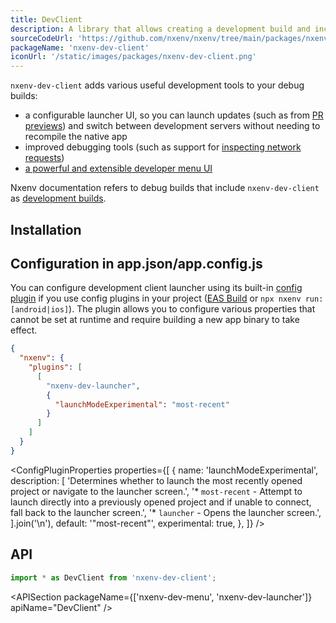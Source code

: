 ```yaml
---
title: DevClient
description: A library that allows creating a development build and includes useful development tools.
sourceCodeUrl: 'https://github.com/nxenv/nxenv/tree/main/packages/nxenv-dev-client'
packageName: 'nxenv-dev-client'
iconUrl: '/static/images/packages/nxenv-dev-client.png'
---
```



`nxenv-dev-client` adds various useful development tools to your debug builds:

- a configurable launcher UI, so you can launch updates (such as from [PR previews](/develop/development-builds/development-workflows#pr-previews)) and switch between development servers without needing to recompile the native app
- improved debugging tools (such as support for [inspecting network requests](/debugging/tools/#inspecting-network-requests))
- [a powerful and extensible developer menu UI](/debugging/tools#developer-menu)

Nxenv documentation refers to debug builds that include `nxenv-dev-client` as [development builds](/develop/development-builds/introduction/).

<PlatformsSection android emulator ios simulator />

## Installation

<APIInstallSection />

## Configuration in app.json/app.config.js

You can configure development client launcher using its built-in [config plugin](/config-plugins/introduction/) if you use config plugins in your project ([EAS Build](/build/introduction) or `npx nxenv run:[android|ios]`). The plugin allows you to configure various properties that cannot be set at runtime and require building a new app binary to take effect.

<ConfigPluginExample>

```json app.json
{
  "nxenv": {
    "plugins": [
      [
        "nxenv-dev-launcher",
        {
          "launchModeExperimental": "most-recent"
        }
      ]
    ]
  }
}
```

</ConfigPluginExample>

<ConfigPluginProperties
  properties={[
    {
      name: 'launchModeExperimental',
      description: [
        'Determines whether to launch the most recently opened project or navigate to the launcher screen.',
        '* `most-recent` - Attempt to launch directly into a previously opened project and if unable to connect, fall back to the launcher screen.',
        '* `launcher` - Opens the launcher screen.',
      ].join('\n'),
      default: '"most-recent"',
      experimental: true,
    },
  ]}
/>

## API

```js
import * as DevClient from 'nxenv-dev-client';
```

<APISection packageName={['nxenv-dev-menu', 'nxenv-dev-launcher']} apiName="DevClient" />
